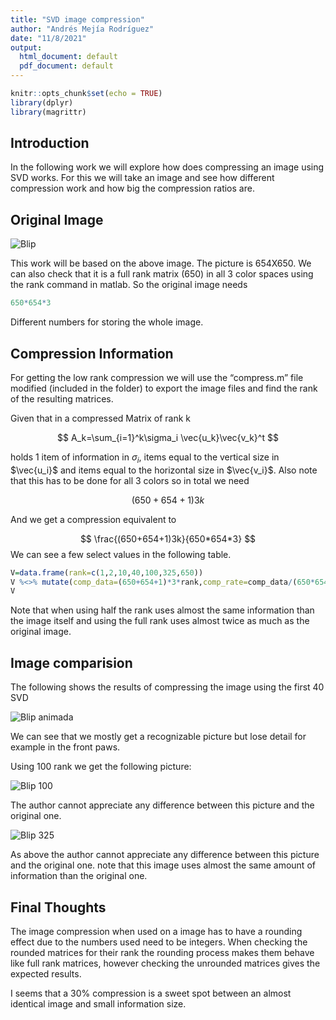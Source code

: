 ```yaml
---
title: "SVD image compression"
author: "Andrés Mejía Rodríguez"
date: "11/8/2021"
output:
  html_document: default
  pdf_document: default
---
```


```r
knitr::opts_chunk$set(echo = TRUE)
library(dplyr)
library(magrittr)
```

## Introduction

In the following work we will explore how does compressing an image using SVD works. For this we will take an image and see how different compression work and how big the compression ratios are.

## Original Image

![](blip2.jpg "Blip")

This work will be based on the above image. The picture is 654X650. We can also check that it is a full rank matrix (650) in all 3 color spaces using the rank command in matlab. So the original image needs

```r
650*654*3
```

Different numbers for storing the whole image.


## Compression Information

For getting the low rank compression we will use the "compress.m" file modified (included in the folder) to export the image files and find the rank of the resulting matrices.

Given that in a compressed Matrix of rank k

$$
A_k=\sum_{i=1}^k\sigma_i \vec{u_k}\vec{v_k}^t
$$

holds 1 item of information in $\sigma_i$, items equal to the vertical size in $\vec{u_i}$ and items equal to the horizontal size in $\vec{v_i}$. Also note that this has to be done for all 3 colors so in total we need

$$
(650+654+1)3k
$$

And we get a compression equivalent to

$$
\frac{(650+654+1)3k}{650*654*3}
$$
We can see a few select values in the following table.



```r
V=data.frame(rank=c(1,2,10,40,100,325,650))
V %<>% mutate(comp_data=(650+654+1)*3*rank,comp_rate=comp_data/(650*654*3))
V
```

Note that when using half the rank uses almost the same information than the image itself and using the full rank uses almost twice as much as the original image.

## Image comparision

The following shows the results of compressing the image using the first 40 SVD


![](ani.gif "Blip animada")


We can see that we mostly get a recognizable picture but lose detail for example in the front paws.


Using 100 rank we get the following picture:

![](blipf100.jpg "Blip 100")

The author cannot appreciate any difference between this picture and the original one.


![](blipf325.jpg "Blip 325")


As above the author cannot appreciate any difference between this picture and the original one. note that this image uses almost the same amount of information than the original one.


## Final Thoughts

The image compression when used on a image has to have a rounding effect due to the numbers used need to be integers. When checking the rounded matrices for their rank the rounding process makes them behave like full rank matrices, however checking the unrounded matrices gives the expected results.

I seems that a 30% compression is a sweet spot between an almost identical image and small information size. 